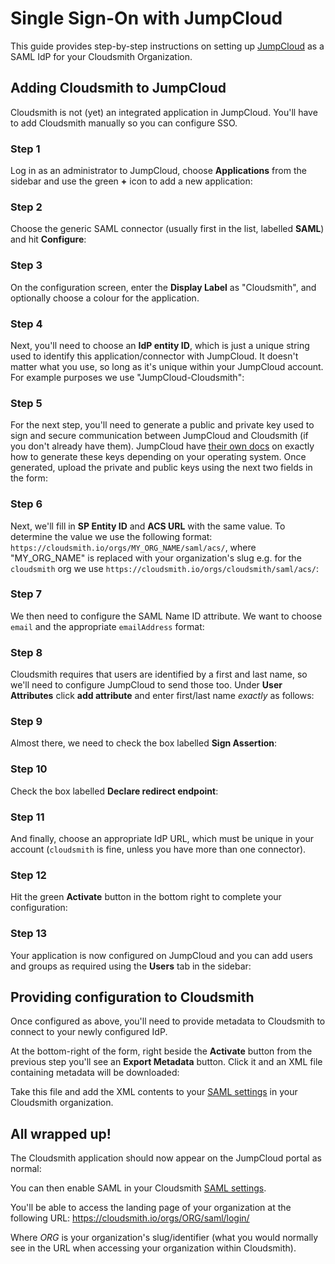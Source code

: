 
# Single Sign-On with JumpCloud

This guide provides step-by-step instructions on setting up [JumpCloud](https://jumpcloud.com/) as a SAML IdP for your Cloudsmith Organization.

## Adding Cloudsmith to JumpCloud

Cloudsmith is not (yet) an integrated application in JumpCloud. You'll have to add Cloudsmith manually so you can configure SSO.

### Step 1

Log in as an administrator to JumpCloud, choose **Applications** from the sidebar and use the green **+** icon to add a new application:

<BlockImage src={imgc1598b2_pipFfKJ} alt=""></BlockImage>

### Step 2
Choose the generic SAML connector (usually first in the list, labelled **SAML**) and hit **Configure**:

<BlockImage src={imgb5ded7f_gSKo4qI} alt=""></BlockImage>

### Step 3
On the configuration screen, enter the **Display Label** as "Cloudsmith", and optionally choose a colour for the application.

<BlockImage src={img5705a68_EvV1GHE} alt=""></BlockImage>

### Step 4
Next, you'll need to choose an **IdP entity ID**, which is just a unique string used to identify this application/connector with JumpCloud. It doesn't matter what you use, so long as it's unique within your JumpCloud account. For example purposes we use "JumpCloud-Cloudsmith":

<BlockImage src={img4b4ae82_f5U5xlF} alt=""></BlockImage>

### Step 5
For the next step, you'll need to generate a public and private key used to sign and secure communication between JumpCloud and Cloudsmith (if you don't already have them). JumpCloud have [their own docs](https://support.jumpcloud.com/customer/en/portal/articles/2775691-saml-configuration-notes#certs) on exactly how to generate these keys depending on your operating system. Once generated, upload the private and public keys using the next two fields in the form:

<BlockImage src={img010954d_HngkhoO} alt=""></BlockImage>

### Step 6
Next, we'll fill in **SP Entity ID** and **ACS URL** with the same value. To determine the value we use the following format: `https://cloudsmith.io/orgs/MY_ORG_NAME/saml/acs/`, where "MY_ORG_NAME" is replaced with your organization's slug e.g. for the `cloudsmith` org we use `https://cloudsmith.io/orgs/cloudsmith/saml/acs/`:

<BlockImage src={img8e49768_hAcXDjT} alt=""></BlockImage>

### Step 7
We then need to configure the SAML Name ID attribute. We want to choose `email` and the appropriate `emailAddress` format:

<BlockImage src={img6ac1691_dne84If} alt=""></BlockImage>

### Step 8
Cloudsmith requires that users are identified by a first and last name, so we'll need to configure JumpCloud to send those too. Under **User Attributes** click **add attribute** and enter first/last name _exactly_ as follows:

<BlockImage src={imgc7d5fa2_tCKJUzh} alt=""></BlockImage>

### Step 9
Almost there, we need to check the box labelled **Sign Assertion**:

<BlockImage src={img4f06940_YNKiBAY} alt=""></BlockImage>

### Step 10
Check the box labelled **Declare redirect endpoint**:

<BlockImage src={img14d937d} alt=""></BlockImage>

### Step 11
And finally, choose an appropriate IdP URL, which must be unique in your account (`cloudsmith` is fine, unless you have more than one connector).

<BlockImage src={img12f15d0_eyaqxsG} alt=""></BlockImage>

### Step 12
Hit the green **Activate** button in the bottom right to complete your configuration:

<BlockImage src={img6807aa0_HVGiBNc} alt=""></BlockImage>

### Step 13
Your application is now configured on JumpCloud and you can add users and groups as required using the **Users** tab in the sidebar:

<BlockImage src={img7fddf0b_RaB77x7} alt=""></BlockImage>

## Providing configuration to Cloudsmith

Once configured as above, you'll need to provide metadata to Cloudsmith to connect to your newly configured IdP.

At the bottom-right of the form, right beside the **Activate** button from the previous step you'll see an **Export Metadata** button. Click it and an XML file containing metadata will be downloaded:

<BlockImage src={img78a10a8_MJw13iE} alt=""></BlockImage>

Take this file and add the XML contents to your [SAML settings](/authentication/single-sign-on#enable-saml) in your Cloudsmith organization.

## All wrapped up!

The Cloudsmith application should now appear on the JumpCloud portal as normal:

<BlockImage src={img4bbef67_9T6Ib4y} alt=""></BlockImage>

You can then enable SAML in your Cloudsmith [SAML settings](/authentication/single-sign-on#enable-saml). 

You'll be able to access the landing page of your organization at the following URL:  https://cloudsmith.io/orgs/ORG/saml/login/

Where _ORG_ is your organization's slug/identifier (what you would normally see in the URL when accessing your organization within Cloudsmith).
